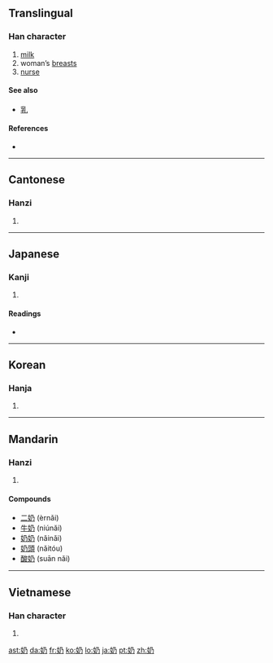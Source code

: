 {{also|嬭}}
==Translingual==

===Han character===
{{Han char|rn=38|rad=女|as=02|sn=5|four=4742<sub>7</sub>|canj=女弓竹尸 (VNHS)|ids=⿰[[女]][[乃]]}}

# [[milk]]
# woman’s [[breast]]s
# [[nurse]]

====See also====
* [[乳]]

====References====
* {{Han ref|kx=0255.021|dkj=06043|dj=0518.030|hdz=21024.060|uh=5976|ud=22902|bh=A5A4|bd=42404}}

----

==Cantonese==

===Hanzi===
{{yue-hanzi|jyut=|y=naai5}}

# {{defn|Cantonese|sort=女02}}

----

==Japanese==

===Kanji===
{{ja-kanji|grade=|rs=女02}}

# {{defn|Japanese}}

====Readings====
* {{ja-readings|on=[[だい]] (dai), [[ね]] (ne), [[ない]] (nai)|kun=[[ちち]] (chichi), [[はぐくむ]] (hagukumu)}}

----

==Korean==

===Hanja===
{{ko-hanja|hangeul=내|rv=nae|mr=nae}}

# {{defn|Korean|sort=女02}}

----

==Mandarin==

===Hanzi===
{{cmn-hanzi|pin=[[nǎi]] ([[nai3]])|wg=nai<sup>3</sup>}}

# {{defn|Mandarin|sort=女02}}

====Compounds====
* [[二奶]] (èrnǎi)
* [[牛奶]] (niúnăi)
* [[奶奶]] (nǎinǎi)
* [[奶頭]] (nǎitóu)
* [[酸奶]] (suān nǎi)

----

==Vietnamese==

===Han character===
{{vi-hantu|[[nãi]], [[nái]]}}

# {{defn|Vietnamese}}

[[ast:奶]]
[[da:奶]]
[[fr:奶]]
[[ko:奶]]
[[lo:奶]]
[[ja:奶]]
[[pt:奶]]
[[zh:奶]]